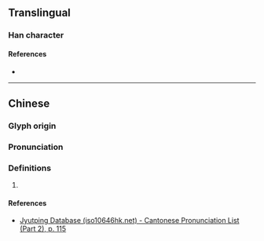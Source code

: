 {{character info/new}}
==Translingual==

===Han character===
{{Han char|rn=64|rad=手|as=08|sn=11|four=|canj=QJRR|ids=⿰扌官}}

====References====
* {{Han ref|kx=0436.030|dkj=12226|dj=0785.160|hdz=31906.080|uh=637E|ud=25470}}

----

==Chinese==
{{zh-forms}}

===Glyph origin===
{{Han etym}}

===Pronunciation===
{{zh-pron
|m=wò,xiá
|c=wut6
|mc=y
|oc=y
|cat=
}}

===Definitions===
{{zh-hanzi}}

# {{rfdef|zh}}

====References====
* [http://www.iso10646hk.net/jp/document/download.jsp Jyutping Database (iso10646hk.net) - Cantonese Pronunciation List (Part 2), p. 115]